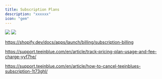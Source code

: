```yaml
---
title: Subscription Plans
description: "xxxxxx"
icon: "gem"
---
```


<Frame caption="xxx">
  <img src="/images/billing/subscription-plans/PixPin_2025-05-08_15-58-43.png" />
</Frame>

<Frame caption="xxx">
  <img src="/images/billing/subscription-plans/PixPin_2025-05-08_16-00-39.png" />
</Frame>

https://shopify.dev/docs/apps/launch/billing/subscription-billing

https://support.teeinblue.com/en/article/track-pricing-plan-usage-and-fee-charge-yyf7he/

https://support.teeinblue.com/en/article/how-to-cancel-teeinblues-subscription-1t73ghl/
